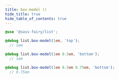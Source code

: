 ```yaml
---
title: box-model ()
hide_title: true
hide_table_of_contents: true
---
```


<DocPage fieldName="box-model" fieldType="function" spec={Spec} />

```scss
@use '@sass-fairy/list';

@debug list.box-model(1em, 'top');
  // 1em

@debug list.box-model(1em 0.5em, 'bottom');
  // 1em

@debug list.box-model(1em 0.5em 0.75em, 'bottom');
  // 0.75em
```
